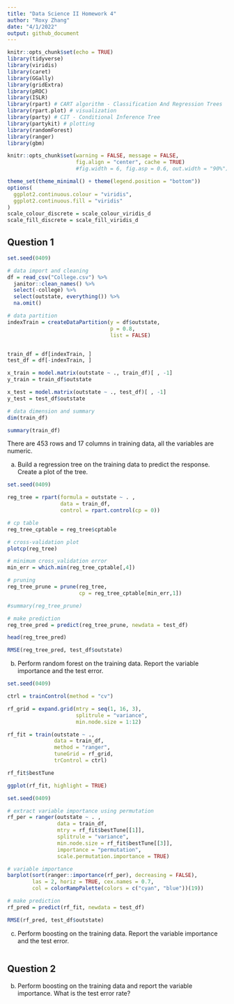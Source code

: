 ```yaml
---
title: "Data Science II Homework 4"
author: "Roxy Zhang"
date: "4/1/2022"
output: github_document
---
```


```r
knitr::opts_chunk$set(echo = TRUE)
library(tidyverse)
library(viridis)
library(caret)
library(GGally)
library(gridExtra)
library(pROC)
library(ISLR)
library(rpart) # CART algorithm - Classification And Regression Trees
library(rpart.plot) # visualization
library(party) # CIT - Conditional Inference Tree
library(partykit) # plotting
library(randomForest)
library(ranger)
library(gbm)

knitr::opts_chunk$set(warning = FALSE, message = FALSE, 
                      fig.align = "center", cache = TRUE) 
                      #fig.width = 6, fig.asp = 0.6, out.width = "90%")

theme_set(theme_minimal() + theme(legend.position = "bottom"))
options(
  ggplot2.continuous.colour = "viridis",
  ggplot2.continuous.fill = "viridis"
)
scale_colour_discrete = scale_colour_viridis_d
scale_fill_discrete = scale_fill_viridis_d
```


## Question 1

```r
set.seed(0409)

# data import and cleaning
df = read_csv("College.csv") %>% 
  janitor::clean_names() %>% 
  select(-college) %>% 
  select(outstate, everything()) %>% 
  na.omit()

# data partition
indexTrain = createDataPartition(y = df$outstate,
                                 p = 0.8,
                                 list = FALSE)


train_df = df[indexTrain, ]
test_df = df[-indexTrain, ]

x_train = model.matrix(outstate ~ ., train_df)[ , -1]
y_train = train_df$outstate

x_test = model.matrix(outstate ~ ., test_df)[ , -1]
y_test = test_df$outstate
```

```r
# data dimension and summary
dim(train_df)

summary(train_df)
```

There are 453 rows and 17 columns in training data, all the variables are numeric.


(a) Build a regression tree on the training data to predict the response. Create a plot of the tree.

```r
set.seed(0409)

reg_tree = rpart(formula = outstate ~ . ,
                 data = train_df,
                 control = rpart.control(cp = 0)) 

# cp table
reg_tree_cptable = reg_tree$cptable

# cross-validation plot
plotcp(reg_tree)

# minimum cross_validation error
min_err = which.min(reg_tree_cptable[,4])

# pruning
reg_tree_prune = prune(reg_tree, 
                       cp = reg_tree_cptable[min_err,1])

#summary(reg_tree_prune) 
```

```r
# make prediction
reg_tree_pred = predict(reg_tree_prune, newdata = test_df)

head(reg_tree_pred)

RMSE(reg_tree_pred, test_df$outstate)
```


(b) Perform random forest on the training data. Report the variable importance and the test error.

```r
set.seed(0409)

ctrl = trainControl(method = "cv")

rf_grid = expand.grid(mtry = seq(1, 16, 3),
                      splitrule = "variance",
                      min.node.size = 1:12)

rf_fit = train(outstate ~ .,
               data = train_df,
               method = "ranger",
               tuneGrid = rf_grid,
               trControl = ctrl)

rf_fit$bestTune

ggplot(rf_fit, highlight = TRUE)
```

```r
set.seed(0409)

# extract variable importance using permutation
rf_per = ranger(outstate ~ . , 
                data = train_df,
                mtry = rf_fit$bestTune[[1]],
                splitrule = "variance",
                min.node.size = rf_fit$bestTune[[3]],
                importance = "permutation",
                scale.permutation.importance = TRUE)

# variable importance
barplot(sort(ranger::importance(rf_per), decreasing = FALSE), 
        las = 2, horiz = TRUE, cex.names = 0.7, 
        col = colorRampPalette(colors = c("cyan", "blue"))(19))
```

```r
# make prediction
rf_pred = predict(rf_fit, newdata = test_df)

RMSE(rf_pred, test_df$outstate)
```


(c) Perform boosting on the training data. Report the variable importance and the test error.

```r

```



## Question 2

(b) Perform boosting on the training data and report the variable importance. What is the test error rate?

```r

```

